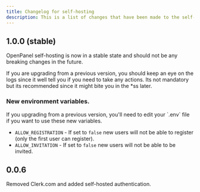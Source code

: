 ```yaml
---
title: Changelog for self-hosting
description: This is a list of changes that have been made to the self-hosting setup.
---
```


## 1.0.0 (stable)

OpenPanel self-hosting is now in a stable state and should not be any breaking changes in the future.

If you are upgrading from a previous version, you should keep an eye on the logs since it well tell you if you need to take any actions. Its not mandatory but its recommended since it might bite you in the *ss later.

### New environment variables.

<Callout>
If you upgrading from a previous version, you'll need to edit your `.env` file if you want to use these new variables.
</Callout>

- `ALLOW_REGISTRATION` - If set to `false` new users will not be able to register (only the first user can register).
- `ALLOW_INVITATION` - If set to `false` new users will not be able to be invited.

## 0.0.6

Removed Clerk.com and added self-hosted authentication.